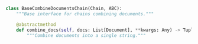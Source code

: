 ```python
class BaseCombineDocumentsChain(Chain, ABC):
    """Base interface for chains combining documents."""

    @abstractmethod
    def combine_docs(self, docs: List[Document], **kwargs: Any) -> Tuple[str, dict]:
        """Combine documents into a single string."""

```